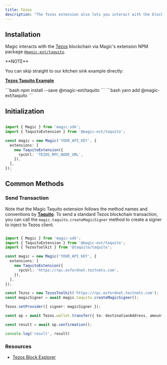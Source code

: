 ```yaml
---
title: Tezos
description: "The Tezos extension also lets you interact with the blockchain using methods from Tezos's [Taquito](https://tezostaquito.io/) SDK."
---
```


## Installation

Magic interacts with the [Tezos](https://tezos.com/) blockchain via Magic's extension NPM package [`@magic-ext/taquito`](https://www.npmjs.com/package/@magic-ext/taquito).

<Info>
**NOTE**

You can skip straight to our kitchen sink example directly:

<Icon icon="hand-point-right" iconType="solid"/> [**Tezos Taquito Example**](https://codesandbox.io/s/github/magiclabs/example-taquito)

</Info>

<Tabs>
  <Tab title="NPM">
```bash
npm install --save @magic-ext/taquito
```
  </Tab>
  <Tab title="Yarn">
```bash
yarn add @magic-ext/taquito
```
  </Tab>
</Tabs>

## Initialization

```Typescript Typescript

import { Magic } from 'magic-sdk';
import { TaquitoExtension } from '@magic-ext/taquito';

const magic = new Magic('YOUR_API_KEY', {
  extensions: [
    new TaquitoExtension({
      rpcUrl: 'TEZOS_RPC_NODE_URL',
    }),
  ],
});
```
## Common Methods
### Send Transaction

Note that the Magic Taquito extension follows the method names and conventions by [**Taquito**](https://tezostaquito.io/). To send a standard Tezos blockchain transaction, you can call the `magic.taquito.createMagicSigner` method to create a signer to inject to Tezos client.

```Typescript Typescript

import { Magic } from 'magic-sdk';
import { TaquitoExtension } from '@magic-ext/taquito';
import { TezosToolkit } from '@taquito/taquito';

const magic = new Magic('YOUR_API_KEY', {
  extensions: [
    new TaquitoExtension({
      rpcUrl: 'https://rpc.oxfordnet.teztnets.com',
    }),
  ],
});

const Tezos = new TezosToolkit('https://rpc.oxfordnet.teztnets.com');
const magicSigner = await magic.taquito.createMagicSigner();

Tezos.setProvider({ signer: magicSigner });

const op = await Tezos.wallet.transfer({ to: destinationAddress, amount: sendXTZAmount });

const result = await op.confirmation();

console.log('result', result)
```
### Resources
* [Tezos Block Explorer](https://tzstats.com/)

